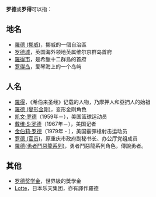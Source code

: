 '''罗德'''或'''罗得'''可以指：

==地名==
*[[羅德_(挪威)|羅德 (挪威)]]，挪威的一個自治區
*[[罗德城|罗德城]]，英国海外领地英属维尔京群岛首府
*[[羅得市|羅得市]]，是希臘十二群島的首府
*[[罗得岛|罗得岛]]，爱琴海上的一个岛屿

==人名==
*[[羅得|羅得]]，《希伯来圣经》记载的人物，乃摩押人和亞捫人的始祖
*[[羅德_(變形金剛)|羅德 (變形金剛)]]，变形金刚角色
*[[凯文·罗德|凯文·罗德]]（1959年－），美国篮球运动员
*[[戴维·S·罗德|戴维·S·罗德]]（1967年－），美国记者
*[[金伯莉·罗德|金伯莉·罗德]]（1979年 - ），美国霰彈槍射击运动员
*[[罗德_(官员)|罗德 (官员)]]，原重庆市政府副秘书长、办公厅党组成员
*[[羅德(勇者鬥惡龍系列)|羅德(勇者鬥惡龍系列)]]，勇者鬥惡龍系列角色，傳說勇者。

==其他==
*[[罗德奖学金|罗德奖学金]]，世界級的獎學金
*[[Lotte|Lotte]]，日本乐天集团，亦有譯作羅德

{{Disambig|Cat=二字消歧义}}
